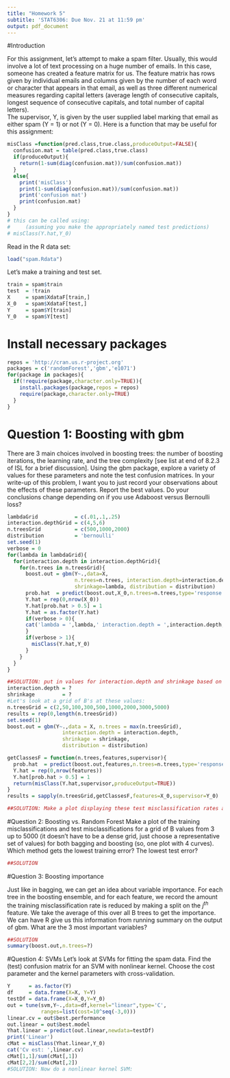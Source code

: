 ```yaml
---
title: "Homework 5"
subtitle: 'STAT6306: Due Nov. 21 at 11:59 pm'
output: pdf_document
---
```


#Introduction


For this assignment, let's attempt to make a spam filter.
Usually, this would involve a lot of text processing on a huge number of emails.  In this case, someone has created a 
feature matrix for us.  The feature matrix has rows given by individual emails and columns given by the number of each word or character that appears 
in that email, as well as three different numerical measures regarding capital letters (average
length of consecutive capitals, longest sequence of consecutive capitals, and total number of capital letters).   
The supervisor, Y, is given by the user supplied label marking that email as either spam (Y = 1) or not (Y = 0).
Here is a function that may be useful for this assignment:

```r
misClass =function(pred.class,true.class,produceOutput=FALSE){
  confusion.mat = table(pred.class,true.class)
  if(produceOutput){
    return(1-sum(diag(confusion.mat))/sum(confusion.mat))	
  }
  else{
    print('misClass')
    print(1-sum(diag(confusion.mat))/sum(confusion.mat))
    print('confusion mat')
    print(confusion.mat)
  }
}
# this can be called using: 
#     (assuming you make the appropriately named test predictions)
# misClass(Y.hat,Y_0)
```


Read in the R data set:

```r
load("spam.Rdata")
```
 

Let's make a training and test set. 
```r
train = spam$train
test  = !train
X     = spam$XdataF[train,]
X_0   = spam$XdataF[test,]
Y     = spam$Y[train]
Y_0   = spam$Y[test]
```

# Install necessary packages
```r
repos = 'http://cran.us.r-project.org'
packages = c('randomForest','gbm','e1071')
for(package in packages){
  if(!require(package,character.only=TRUE)){
    install.packages(package,repos = repos)
    require(package,character.only=TRUE)
  }
}
```

# Question 1: Boosting with gbm
There are 3 main choices involved in boosting trees: the number of boosting iterations, the learning rate, and the tree complexity [see list at end of 8.2.3 of ISL for a brief discussion].
Using the gbm package, explore a variety of values for these parameters and note the test confusion matrices.  In your write-up of this
problem, I want you to just record your observations about the effects of these parameters.
Report the best values.  Do your conclusions change depending on if you use Adaboost versus
Bernoulli loss?


```r
lambdaGrid            = c(.01,.1,.25)
interaction.depthGrid = c(4,5,6)
n.treesGrid           = c(500,1000,2000)
distribution          = 'bernoulli'
set.seed(1)
verbose = 0
for(lambda in lambdaGrid){
  for(interaction.depth in interaction.depthGrid){
    for(n.trees in n.treesGrid){
      boost.out = gbm(Y~.,data=X,
                      n.trees=n.trees, interaction.depth=interaction.depth,
                      shrinkage=lambda, distribution = distribution)
      prob.hat  = predict(boost.out,X_0,n.trees=n.trees,type='response')
      Y.hat = rep(0,nrow(X_0))
      Y.hat[prob.hat > 0.5] = 1
      Y.hat = as.factor(Y.hat)
      if(verbose > 0){
      cat('lambda = ',lambda,' interaction.depth = ',interaction.depth, ' lambda = ',lambda,' n.trees = ',n.trees,'\n')
      }
      if(verbose > 1){
        misClass(Y.hat,Y_0)      
      }
    }
  }
}

##SOLUTION: put in values for interaction.depth and shrinkage based on above output
interaction.depth = ?
shrinkage         = ?
#Let's look at a grid of B's at these values:
n.treesGrid = c(2,50,100,300,500,1000,2000,3000,5000)
results = rep(0,length(n.treesGrid))
set.seed(1)
boost.out = gbm(Y~.,data = X, n.trees = max(n.treesGrid),
                  interaction.depth = interaction.depth,
                  shrinkage = shrinkage,
                  distribution = distribution)

getClassesF = function(n.trees,features,supervisor){
  prob.hat  = predict(boost.out,features,n.trees=n.trees,type='response')
  Y.hat = rep(0,nrow(features))
  Y.hat[prob.hat > 0.5] = 1
  return(misClass(Y.hat,supervisor,produceOutput=TRUE))
}
results = sapply(n.treesGrid,getClassesF,features=X_0,supervisor=Y_0)

##SOLUTION: Make a plot displaying these test misclassification rates as a function of B
```

#Question 2: Boosting vs. Random Forest
Make a plot of the training misclassifications and
test misclassifications for a grid of B values from 3 up to 5000 (it doesn't have to be a dense grid, just choose a representative set of values) for both bagging and boosting (so, one plot with 4 curves).  Which method gets the 
lowest training error? The lowest test error?
```r
##SOLUTION
```

#Question 3: Boosting importance

Just like in bagging, we can get an idea about variable importance.  For each tree in the boosting
ensemble, and for each feature, we record the amount the training misclassification rate is reduced by making 
a split on the $j^{th}$ feature.  We take the average of this over all B trees to get the importance.  We
can have R give us this information from running summary on the output of gbm.  What are the 3
most important variables?

```r
##SOLUTION
summary(boost.out,n.trees=?)
```



#Question 4: SVMs
Let's look at SVMs for fitting the spam data.
Find the (test) confusion matrix for an SVM with nonlinear kernel.  Choose the cost parameter and the kernel parameters
with cross-validation. 

```R
Y      = as.factor(Y)
df     = data.frame(X=X, Y=Y)
testDf = data.frame(X=X_0,Y=Y_0)
out = tune(svm,Y~.,data=df,kernel="linear",type='C',
           ranges=list(cost=10^seq(-3,0)))
linear.cv = out$best.performance
out.linear = out$best.model
Yhat.linear = predict(out.linear,newdata=testDf)
print('Linear')
cMat = misClass(Yhat.linear,Y_0)
cat('Cv est: ',linear.cv)
cMat[1,1]/sum(cMat[,1])
cMat[2,2]/sum(cMat[,2])
#SOLUTION: Now do a nonlinear kernel SVM:
```
